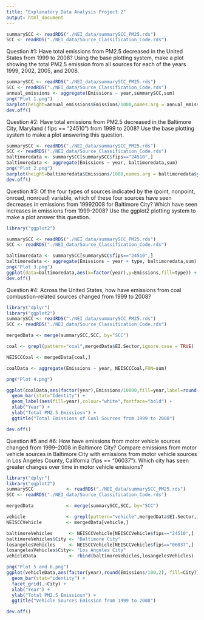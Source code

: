 ---
title: "Explanatory Data Analysis Project 2"
output: html_document
---

```{r}
summarySCC <- readRDS("./NEI_data/summarySCC_PM25.rds")
SCC <- readRDS("./NEI_data/Source_Classification_Code.rds")

```


Question #1: Have total emissions from PM2.5 decreased in the United States from 1999 to 2008? Using the base plotting system, make a plot showing the total PM2.5 emission from all sources for each of the years 1999, 2002, 2005, and 2008.

```{r}
summarySCC <- readRDS("./NEI_data/summarySCC_PM25.rds")
SCC <- readRDS("./NEI_data/Source_Classification_Code.rds")
annual_emissions <- aggregate(Emissions ~ year,summarySCC,sum)
png("Plot 1.png")
barplot(height=annual_emissions$Emissions/1000,names.arg = annual_emissions$year,col = (annual_emissions$year)*3,xlab="Year",ylab="PM2.5 Emission",main="Annuual Emission of PM2.5")
dev.off()
```
Question #2: Have total emissions from PM2.5 decreased in the Baltimore City, Maryland ( fips == “24510”) from 1999 to 2008? Use the base plotting system to make a plot answering this question.
```{r}
summarySCC <- readRDS("./NEI_data/summarySCC_PM25.rds")
SCC <- readRDS("./NEI_data/Source_Classification_Code.rds")
baltimoredata <- summarySCC[summarySCC$fips=="24510",]
baltimoredata <- aggregate(Emissions ~ year, baltimoredata,sum)
png("Plot 2.png")
barplot(height=baltimoredata$Emissions/1000,names.arg = baltimoredata$year,col = (annual_emissions$year)*5.9,xlab="Year",ylab="PM2.5 Emission",main="Annuual Emission of PM2.5 of Baltimore")
dev.off()
```

Question #3: Of the four types of sources indicated by the (point, nonpoint, onroad, nonroad) variable, which of these four sources have seen decreases in emissions from 19992008 for Baltimore City? Which have seen increases in emissions from 1999-2008? Use the ggplot2 plotting system to make a plot answer this question.
```{r}
library("ggplot2")

summarySCC <- readRDS("./NEI_data/summarySCC_PM25.rds")
SCC <- readRDS("./NEI_data/Source_Classification_Code.rds")

baltimoredata <- summarySCC[summarySCC$fips=="24510",]
baltimoredata <- aggregate(Emissions ~ year + type, baltimoredata,sum)
png("Plot 3.png")
ggplot(data=baltimoredata,aes(x=factor(year),y=Emissions,fill=type)) + geom_bar(stat="Identity") + xlab("Year") + ylab("Total Emision") + ggtitle("Total Emissions of Baltimore from 1999 to 2008")
dev.off()
```
Question #4: Across the United States, how have emissions from coal combustion-related sources changed from 1999 to 2008?
```{r}
library("dplyr")
library("ggplot2")
summarySCC <- readRDS("./NEI_data/summarySCC_PM25.rds")
SCC <- readRDS("./NEI_data/Source_Classification_Code.rds")

mergedData <- merge(summarySCC,SCC, by="SCC")

coal <- grepl(pattern="coal",mergedData$EI.Sector,ignore.case = TRUE)

NEISCCCoal <- mergedData[coal,]

coalData <- aggregate(Emissions ~ year, NEISCCCoal,FUN=sum)

png("Plot 4.png")

ggplot(coalData,aes(factor(year),Emissions/10000,fill=year,label=round(Emissions/10000,2))) +
  geom_bar(stat="Identity") + 
  geom_label(aes(fill=year),colour="white",fontface="bold") +
  xlab("Year") + 
  ylab("Total PM2.5 Emissiosn") + 
  ggtitle("Total Emissions of Coal Sources from 1999 to 2008")

dev.off()

```

Question #5 and #6: How have emissions from motor vehicle sources changed from 1999–2008 in Baltimore City? Compare emissions from motor vehicle sources in Baltimore City with emissions from motor vehicle sources in Los Angeles County, California (fips == "06037"). Which city has seen greater changes over time in motor vehicle emissions?

```{r}
library("dplyr")
library("ggplot2")
summarySCC            <- readRDS("./NEI_data/summarySCC_PM25.rds")
SCC <- readRDS("./NEI_data/Source_Classification_Code.rds")

mergedData            <- merge(summarySCC,SCC, by="SCC")

vehicle               <- grepl(pattern="vehicle",mergedData$EI.Sector,ignore.case = TRUE)
NEISCCVehicle         <- mergedData[vehicle,]

baltimoreVehicles      <- NEISCCVehicle[NEISCCVehicle$fips=="24510",]
baltimoreVehicles$City <- "Baltimore City"
losangelesVehicles     <- NEISCCVehicle[NEISCCVehicle$fips=="06037",]
losangelesVehicles$City<- "Los Angeles City"
vehicleData            <- rbind(baltimoreVehicles,losangelesVehicles)

png("Plot 5 and 6.png")
ggplot(vehicleData,aes(factor(year),round(Emissions/100,2), fill=City)) +
  geom_bar(stat="identity") +
  facet_grid(.~City) +
  xlab("Year") + 
  ylab("Total PM2.5 Emissiosn") + 
  ggtitle("Vehicle Sources Emission from 1999 to 2008")

dev.off()
```
















